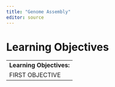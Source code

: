 ```yaml
---
title: "Genome Assembly"
editor: source
---
```


# Learning Objectives

|                           |
|------------------------------------------------------------------------|
| **Learning Objectives:**  |
| FIRST OBJECTIVE   |
